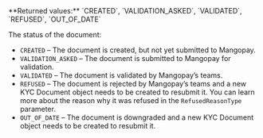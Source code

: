 <ParamField body="Status" type="string">     
**Returned values:** `CREATED`, `VALIDATION_ASKED`, `VALIDATED`, `REFUSED`, `OUT_OF_DATE`

The status of the document:  
- `CREATED` – The document is created, but not yet submitted to Mangopay.  
- `VALIDATION_ASKED` – The document is submitted to Mangopay for validation.  
- `VALIDATED` – The document is validated by Mangopay’s teams.  
- `REFUSED` – The document is rejected by Mangopay’s teams and a new KYC Document object needs to be created to resubmit it. You can learn more about the reason why it was refused in the `RefusedReasonType` parameter.  
- `OUT_OF_DATE` – The document is downgraded and a new KYC Document object needs to be created to resubmit it.   
</ParamField>